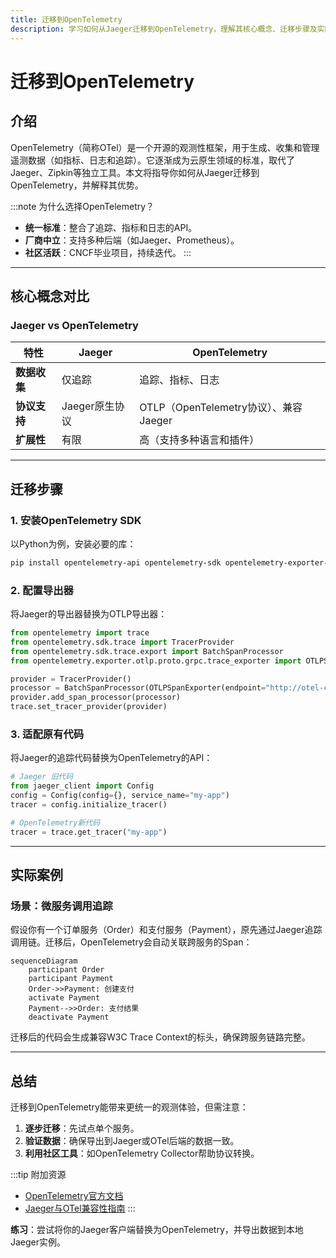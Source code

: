 ```yaml
---
title: 迁移到OpenTelemetry
description: 学习如何从Jaeger迁移到OpenTelemetry，理解其核心概念、迁移步骤及实际应用场景。
---
```


# 迁移到OpenTelemetry

## 介绍

OpenTelemetry（简称OTel）是一个开源的观测性框架，用于生成、收集和管理遥测数据（如指标、日志和追踪）。它逐渐成为云原生领域的标准，取代了Jaeger、Zipkin等独立工具。本文将指导你如何从Jaeger迁移到OpenTelemetry，并解释其优势。

:::note 为什么选择OpenTelemetry？
- **统一标准**：整合了追踪、指标和日志的API。
- **厂商中立**：支持多种后端（如Jaeger、Prometheus）。
- **社区活跃**：CNCF毕业项目，持续迭代。
:::

---

## 核心概念对比

### Jaeger vs OpenTelemetry
| 特性                | Jaeger               | OpenTelemetry                     |
|---------------------|----------------------|-----------------------------------|
| **数据收集**         | 仅追踪               | 追踪、指标、日志                  |
| **协议支持**         | Jaeger原生协议       | OTLP（OpenTelemetry协议）、兼容Jaeger |
| **扩展性**           | 有限                 | 高（支持多种语言和插件）           |

---

## 迁移步骤

### 1. 安装OpenTelemetry SDK
以Python为例，安装必要的库：
```bash
pip install opentelemetry-api opentelemetry-sdk opentelemetry-exporter-otlp
```

### 2. 配置导出器
将Jaeger的导出器替换为OTLP导出器：
```python
from opentelemetry import trace
from opentelemetry.sdk.trace import TracerProvider
from opentelemetry.sdk.trace.export import BatchSpanProcessor
from opentelemetry.exporter.otlp.proto.grpc.trace_exporter import OTLPSpanExporter

provider = TracerProvider()
processor = BatchSpanProcessor(OTLPSpanExporter(endpoint="http://otel-collector:4317"))
provider.add_span_processor(processor)
trace.set_tracer_provider(provider)
```

### 3. 适配原有代码
将Jaeger的追踪代码替换为OpenTelemetry的API：
```python
# Jaeger 旧代码
from jaeger_client import Config
config = Config(config={}, service_name="my-app")
tracer = config.initialize_tracer()

# OpenTelemetry新代码
tracer = trace.get_tracer("my-app")
```

---

## 实际案例

### 场景：微服务调用追踪
假设你有一个订单服务（Order）和支付服务（Payment），原先通过Jaeger追踪调用链。迁移后，OpenTelemetry会自动关联跨服务的Span：

```mermaid
sequenceDiagram
    participant Order
    participant Payment
    Order->>Payment: 创建支付
    activate Payment
    Payment-->>Order: 支付结果
    deactivate Payment
```

迁移后的代码会生成兼容W3C Trace Context的标头，确保跨服务链路完整。

---

## 总结

迁移到OpenTelemetry能带来更统一的观测体验，但需注意：
1. **逐步迁移**：先试点单个服务。
2. **验证数据**：确保导出到Jaeger或OTel后端的数据一致。
3. **利用社区工具**：如OpenTelemetry Collector帮助协议转换。

:::tip 附加资源
- [OpenTelemetry官方文档](https://opentelemetry.io/docs/)
- [Jaeger与OTel兼容性指南](https://www.jaegertracing.io/docs/latest/opentelemetry/)
:::

**练习**：尝试将你的Jaeger客户端替换为OpenTelemetry，并导出数据到本地Jaeger实例。